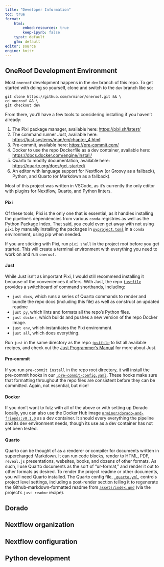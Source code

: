 ```yaml
---
title: "Developer Information"
toc: true
format:
    html:
        embed-resources: true
        keep-ipynb: false
    typst: default
    gfm: default
editor: source
engine: knitr
---
```


## OneRoof Development Environment

Most `oneroof` development happens in the `dev` branch of this repo. To get started with doing so yourself, clone and switch to the `dev` branch like so:

```
git clone https://github.com/nrminor/oneroof.git && \
cd oneroof && \
git checkout dev
```

From there, you'll have a few tools to considering installing if you haven't already:

1. The Pixi package manager, available here: [https://pixi.sh/latest/](https://pixi.sh/latest/)
2. The command runner Just, available here: [https://just.systems/man/en/chapter_4.html](https://just.systems/man/en/chapter_4.html)
3. Pre-commit, available here: [https://pre-commit.com/](https://pre-commit.com/)
4. Docker to use the repo Dockerfile as a dev container, available here: [https://docs.docker.com/engine/install/](https://docs.docker.com/engine/install/)
5. Quarto to modify documentation, available here: [https://quarto.org/docs/get-started/](https://quarto.org/docs/get-started/)
6. An editor with language support for Nextflow (or Groovy as a fallback), Python, and Quarto (or Markdown as a fallback).

Most of this project was written in VSCode, as it's currently the only editor with plugins for Nextflow, Quarto, and Python linters.

#### Pixi

Of these tools, Pixi is the only one that is essential, as it handles installing the pipeline's dependencies from various `conda` registries as well as the Python Package Index. That said, you could even get away with not using `pixi` by manually installing the packages in [`pyproject.toml`](../pyproject.toml) in a `conda` environment, using pip when needed.

If you are sticking with Pixi, run `pixi shell` in the project root before you get started. This will create a terminal environment with everything you need to work on and run `oneroof`.

#### Just

While Just isn't as important Pixi, I would still recommend installing it because of the conveniences it offers. With Just, the repo [`justfile`](../justfile) provides a switchboard of command shorthands, including:

- `just docs`, which runs a series of Quarto commands to render and bundle the repo docs (including this file) as well as construct an updated readme
- `just py`, which lints and formats all the repo's Python files.
- `just docker`, which builds and pushes a new version of the repo Docker Image.
- `just env`, which instantiates the Pixi environment.
- `just all`, which does everything.

Run `just` in the same directory as the repo [`justfile`](../justfile) to list all available recipes, and check out the [Just Programmer's Manual](https://just.systems/man/en/chapter_1.html) for more about Just.

#### Pre-commit

If you run `pre-commit install` in the repo root directory, it will install the pre-commit hooks in our [`.pre-commit-config.yaml`](../.pre-commit-config.yaml). These hooks make sure that formatting throughout the repo files are consistent before they can be committed. Again, not essential, but nice!

#### Docker

If you don't want to futz with all of the above or with setting up Dorado locally, you can also use the Docker Hub image [`nrminor/dorado-and-friends:v0.1.0`](https://hub.docker.com/r/nrminor/dorado-and-friends) as a dev container. It should every everything the pipeline and its dev environment needs, though its use as a dev container has not yet been tested.

#### Quarto

Quarto can be thought of as a renderer or compiler for documents written in supercharged Markdown. It can run code blocks, render to HTML, PDF, `reveal.js` presentations, websites, books, and dozens of other formats. As such, I use Quarto documents as the sort of "ur-format," and render it out to other formats as desired. To render the project readme or other documents, you will need Quarto installed. The Quarto config file, [`_quarto.yml`](../_quarto.yml), controls project level settings, including a post-render section telling it to regenerate the Github-markdown-formatted readme from [`assets/index.qmd`](index.qmd) (via the project's `just readme` recipe).

## Dorado

## Nextflow organization

## Nextflow configuration

## Python development
